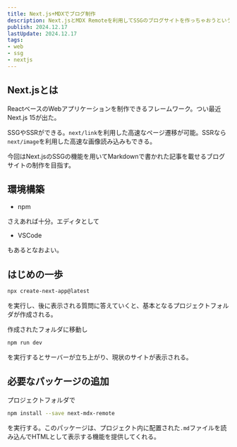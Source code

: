 ```yaml
---
title: Next.js+MDXでブログ制作
description: Next.jsとMDX Remoteを利用してSSGのブログサイトを作っちゃおうという記事です。
publish: 2024.12.17
lastUpdate: 2024.12.17
tags:
- web
- ssg
- nextjs
---
```


## Next.jsとは

ReactベースのWebアプリケーションを制作できるフレームワーク。つい最近Next.js 15が出た。

SSGやSSRができる。`next/link`を利用した高速なページ遷移が可能。SSRなら`next/image`を利用した高速な画像読み込みもできる。

今回はNext.jsのSSGの機能を用いてMarkdownで書かれた記事を載せるブログサイトの制作を目指す。

## 環境構築

- npm

さえあれば十分。エディタとして

- VSCode

もあるとなおよい。

## はじめの一歩

```sh
npx create-next-app@latest
```
を実行し、後に表示される質問に答えていくと、基本となるプロジェクトフォルダが作成される。

作成されたフォルダに移動し
```sh
npm run dev
```
を実行するとサーバーが立ち上がり、現状のサイトが表示される。

## 必要なパッケージの追加

プロジェクトフォルダで
```sh
npm install --save next-mdx-remote
```
を実行する。このパッケージは、プロジェクト内に配置された`.md`ファイルを読み込んでHTMLとして表示する機能を提供してくれる。